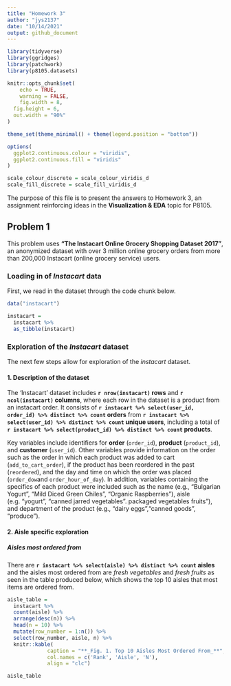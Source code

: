 ```yaml
---
title: "Homework 3"
author: "jys2137"
date: "10/14/2021"
output: github_document
---
```


```r
library(tidyverse)
library(ggridges)
library(patchwork)
library(p8105.datasets)

knitr::opts_chunk$set(
	echo = TRUE,
	warning = FALSE,
	fig.width = 8, 
  fig.height = 6,
  out.width = "90%"
)

theme_set(theme_minimal() + theme(legend.position = "bottom"))

options(
  ggplot2.continuous.colour = "viridis",
  ggplot2.continuous.fill = "viridis"
)

scale_colour_discrete = scale_colour_viridis_d
scale_fill_discrete = scale_fill_viridis_d
```

The purpose of this file is to present the answers to Homework 3, an assignment reinforcing ideas in the **Visualization & EDA** topic for P8105. 


## Problem 1
This problem uses **"The Instacart Online Grocery Shopping Dataset 2017"**, an anonymized dataset with over 3 million online grocery orders from more than 200,000 Instacart (online grocery service) users.

### Loading in of _Instacart_ data
First, we read in the dataset through the code chunk below.

```r
data("instacart")

instacart = 
  instacart %>% 
  as_tibble(instacart)
```

### Exploration of the _Instacart_ dataset
The next few steps allow for exploration of the _instacart_ dataset.

#### 1. Description of the dataset

The 'Instacart' dataset includes **`r nrow(instacart)` rows** and **`r ncol(instacart)` columns**, where each row in the dataset is a product from an instacart order. It consists of **`r instacart %>% select(user_id, order_id) %>% distinct %>% count` orders** from **`r instacart %>% select(user_id) %>% distinct %>% count` unique users**, including a total of **`r instacart %>% select(product_id) %>% distinct %>% count` products**.

Key variables include identifiers for **order** (`order_id`), **product** (`product_id`), and **customer** (`user_id`). Other variables provide information on the order such as the order in which each product was added to cart (`add_to_cart_order`), if the product has been reordered in the past (`reordered`), and the day and time on which the order was placed (`order_dow`and `order_hour_of_day`). In addition, variables containing the specifics of each product were included such as the name (e.g., "Bulgarian Yogurt", "Mild Diced Green Chiles", "Organic Raspberries"), aisle (e.g. "yogurt", "canned jarred vegetables". packaged vegetables fruits"), and department of the product (e.g., "dairy eggs","canned goods", "produce").


#### 2. Aisle specific exploration

##### Aisles most ordered from
There are **`r instacart %>% select(aisle) %>% distinct %>% count` aisles** and the aisles most ordered from are _fresh vegetables_ and _fresh fruits_ as seen in the table produced below, which shows the top 10 aisles that most items are ordered from.

```r
aisle_table =
  instacart %>% 
  count(aisle) %>% 
  arrange(desc(n)) %>% 
  head(n = 10) %>% 
  mutate(row_number = 1:n()) %>% 
  select(row_number, aisle, n) %>% 
  knitr::kable(
             caption = "**_Fig. 1. Top 10 Aisles Most Ordered From_**",
             col.names = c('Rank', 'Aisle', 'N'),
             align = "clc")

aisle_table
```

